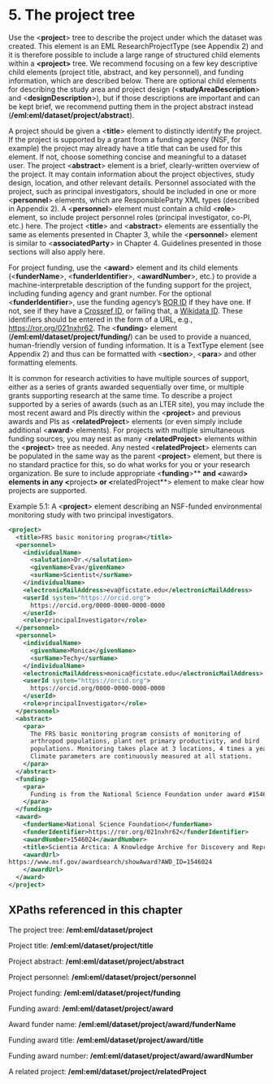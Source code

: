 # 5. The project tree

Use the &lt;**project**> tree to describe the project under which the dataset was created. This element is an EML ResearchProjectType (see Appendix 2) and it is therefore possible to include a large range of structured child elements within a **&lt;project>** tree. We recommend focusing on a few key descriptive child elements (project title, abstract, and key personnel), and funding information, which are described below. There are optional child elements for describing the study area and project design (&lt;**studyAreaDescription**> and &lt;**designDescription**>), but if those descriptions are important and can be kept brief, we recommend putting them in the project abstract instead (**/eml:eml/dataset/project/abstract**).

A project should be given a &lt;**title**> element to distinctly identify the project. If the project is supported by a grant from a funding agency (NSF, for example) the project may already have a title that can be used for this element. If not, choose something concise and meaningful to a dataset user. The project &lt;**abstract**> element is a brief, clearly-written overview of the project. It may contain information about the project objectives, study design, location, and other relevant details. Personnel associated with the project, such as principal investigators, should be included in one or more &lt;**personnel**> elements, which are ResponsibleParty XML types (described in Appendix 2). A &lt;**personnel**> element must contain a child &lt;**role**> element, so include project personnel roles (principal investigator, co-PI, etc.) here. The project &lt;**title**> and &lt;**abstract**> elements are essentially the same as elements presented in Chapter 3, while the &lt;**personnel**> element is similar to &lt;**associatedParty**> in Chapter 4. Guidelines presented in those sections will also apply here.

For project funding, use the &lt;**award**> element and its child elements (&lt;**funderName**>, &lt;**funderIdentifier**>, &lt;**awardNumber**>, etc.) to provide a machine-interpretable description of the funding support for the project, including funding agency and grant number. For the optional &lt;**funderIdentifier**>, use the funding agency's [ROR ID](https://ror.org/) if they have one. If not, see if they have a [Crossref ID](https://gitlab.com/crossref/open_funder_registry), or failing that, a [Wikidata ID](https://en.wikipedia.org/wiki/Wikipedia:Finding_a_Wikidata_ID). These identifiers should be entered in the form of a URL, e.g., [https://ror.org/021nxhr62](https://ror.org/021nxhr62). The &lt;**funding**> element (**/eml:eml/dataset/project/funding/**) can be used to provide a nuanced, human-friendly version of funding information. It is a TextType element (see Appendix 2) and thus can be formatted with &lt;**section**>, &lt;**para**> and other formatting elements.

It is common for research activities to have multiple sources of support, either as a series of grants awarded sequentially over time, or multiple grants supporting research at the same time. To describe a project supported by a series of awards (such as an LTER site), you may include the most recent award and PIs directly within the &lt;**project**> and previous awards and PIs as &lt;**relatedProject**> elements (or even simply include additional &lt;**award**> elements). For projects with multiple simultaneous funding sources, you may nest as many &lt;**relatedProject**> elements within the &lt;**project**> tree as needed. Any nested &lt;**relatedProject**> elements can be populated in the same way as the parent &lt;**project**> element, but there is no standard practice for this, so do what works for you or your research organization. Be sure to include appropriate &lt;**funding**>** **and &lt;**award**> elements in any &lt;**project**> or &lt;**relatedProject**> element to make clear how projects are supported.

Example 5.1: A &lt;**project**> element describing an NSF-funded environmental monitoring study with two principal investigators.


```xml
<project>
  <title>FRS basic monitoring program</title>
  <personnel>
    <individualName>
      <salutation>Dr.</salutation>
      <givenName>Eva</givenName>
      <surName>Scientist</surName>
    </individualName>
    <electronicMailAddress>eva@ficstate.edu</electronicMailAddress>
    <userId system="https://orcid.org">
      https://orcid.org/0000-0000-0000-0000
    </userId>
    <role>principalInvestigator</role>
  </personnel>
  <personnel>
    <individualName>
      <givenName>Monica</givenName>
      <surName>Techy</surName>
    </individualName>
    <electronicMailAddress>monica@ficstate.edu</electronicMailAddress>
    <userId system="https://orcid.org">
      https://orcid.org/0000-0000-0000-0000
    </userId>
    <role>principalInvestigator</role>
  </personnel>
  <abstract>
    <para>
      The FRS basic monitoring program consists of monitoring of
      arthropod populations, plant net primary productivity, and bird
      populations. Monitoring takes place at 3 locations, 4 times a year.
      Climate parameters are continuously measured at all stations.
    </para>
  </abstract>
  <funding>
    <para>
      Funding is from the National Science Foundation under award #1546024 (2016-02-22 to 2021-01-28).
    </para>
  </funding>
  <award>
    <funderName>National Science Foundation</funderName>
    <funderIdentifier>https://ror.org/021nxhr62</funderIdentifier>
    <awardNumber>1546024</awardNumber>
    <title>Scientia Arctica: A Knowledge Archive for Discovery and Reproducible Science in the Arctic</title>
    <awardUrl>
https://www.nsf.gov/awardsearch/showAward?AWD_ID=1546024
    </awardUrl>
  </award>
</project>
```



## XPaths referenced in this chapter

The project tree: **/eml:eml/dataset/project**

Project title: **/eml:eml/dataset/project/title**

Project abstract: **/eml:eml/dataset/project/abstract**

Project personnel: **/eml:eml/dataset/project/personnel**

Project funding: **/eml:eml/dataset/project/funding**

Funding award: **/eml:eml/dataset/project/award**

Award funder name: **/eml:eml/dataset/project/award/funderName**

Funding award title: **/eml:eml/dataset/project/award/title**

Funding award number: **/eml:eml/dataset/project/award/awardNumber**

A related project: **/eml:eml/dataset/project/relatedProject**
